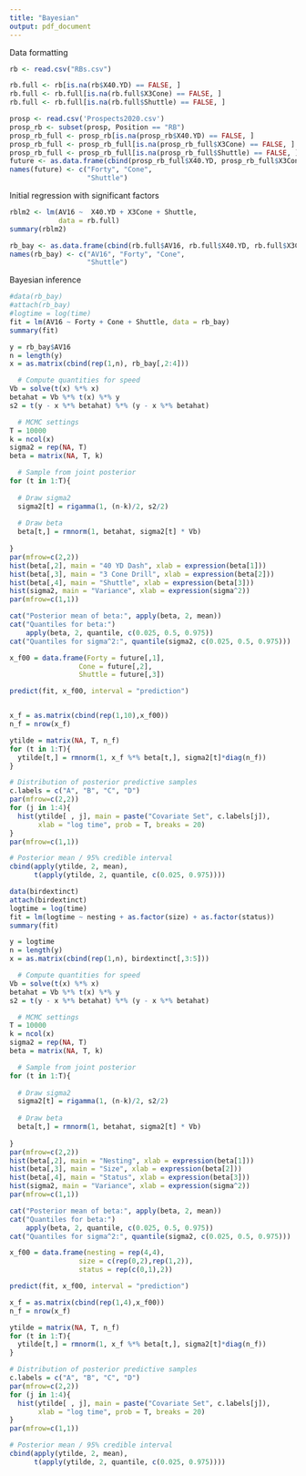```yaml
---
title: "Bayesian"
output: pdf_document
---
```


Data formatting 
```r
rb <- read.csv("RBs.csv")

rb.full <- rb[is.na(rb$X40.YD) == FALSE, ]
rb.full <- rb.full[is.na(rb.full$X3Cone) == FALSE, ]
rb.full <- rb.full[is.na(rb.full$Shuttle) == FALSE, ]

prosp <- read.csv('Prospects2020.csv')
prosp_rb <- subset(prosp, Position == "RB")
prosp_rb_full <- prosp_rb[is.na(prosp_rb$X40.YD) == FALSE, ]
prosp_rb_full <- prosp_rb_full[is.na(prosp_rb_full$X3Cone) == FALSE, ]
prosp_rb_full <- prosp_rb_full[is.na(prosp_rb_full$Shuttle) == FALSE, ]
future <- as.data.frame(cbind(prosp_rb_full$X40.YD, prosp_rb_full$X3Cone, prosp_rb_full$Shuttle))
names(future) <- c("Forty", "Cone", 
                   "Shuttle")
```

Initial regression with significant factors 
```r
rblm2 <- lm(AV16 ~  X40.YD + X3Cone + Shuttle, 
            data = rb.full)
summary(rblm2)

rb_bay <- as.data.frame(cbind(rb.full$AV16, rb.full$X40.YD, rb.full$X3Cone, rb.full$Shuttle))
names(rb_bay) <- c("AV16", "Forty", "Cone", 
                   "Shuttle")
```


Bayesian inference 
```r
#data(rb_bay)
#attach(rb_bay)
#logtime = log(time)
fit = lm(AV16 ~ Forty + Cone + Shuttle, data = rb_bay)
summary(fit)

y = rb_bay$AV16
n = length(y)
x = as.matrix(cbind(rep(1,n), rb_bay[,2:4]))

  # Compute quantities for speed
Vb = solve(t(x) %*% x) 
betahat = Vb %*% t(x) %*% y
s2 = t(y - x %*% betahat) %*% (y - x %*% betahat)

  # MCMC settings
T = 10000
k = ncol(x)
sigma2 = rep(NA, T)
beta = matrix(NA, T, k)

  # Sample from joint posterior
for (t in 1:T){
  
  # Draw sigma2
  sigma2[t] = rigamma(1, (n-k)/2, s2/2)
  
  # Draw beta
  beta[t,] = rmnorm(1, betahat, sigma2[t] * Vb)
  
}
par(mfrow=c(2,2))
hist(beta[,2], main = "40 YD Dash", xlab = expression(beta[1]))
hist(beta[,3], main = "3 Cone Drill", xlab = expression(beta[2]))
hist(beta[,4], main = "Shuttle", xlab = expression(beta[3]))
hist(sigma2, main = "Variance", xlab = expression(sigma^2))
par(mfrow=c(1,1))

cat("Posterior mean of beta:", apply(beta, 2, mean))
cat("Quantiles for beta:") 
    apply(beta, 2, quantile, c(0.025, 0.5, 0.975))
cat("Quantiles for sigma^2:", quantile(sigma2, c(0.025, 0.5, 0.975)))

x_f00 = data.frame(Forty = future[,1],
                 Cone = future[,2],
                 Shuttle = future[,3])

predict(fit, x_f00, interval = "prediction")


x_f = as.matrix(cbind(rep(1,10),x_f00))
n_f = nrow(x_f)

ytilde = matrix(NA, T, n_f)
for (t in 1:T){
  ytilde[t,] = rmnorm(1, x_f %*% beta[t,], sigma2[t]*diag(n_f))
}

# Distribution of posterior predictive samples
c.labels = c("A", "B", "C", "D")
par(mfrow=c(2,2))
for (j in 1:4){
  hist(ytilde[ , j], main = paste("Covariate Set", c.labels[j]),
       xlab = "log time", prob = T, breaks = 20)
}
par(mfrow=c(1,1))

# Posterior mean / 95% credible interval 
cbind(apply(ytilde, 2, mean),
      t(apply(ytilde, 2, quantile, c(0.025, 0.975))))
```

```r
data(birdextinct)
attach(birdextinct)
logtime = log(time)
fit = lm(logtime ~ nesting + as.factor(size) + as.factor(status))
summary(fit)

y = logtime
n = length(y)
x = as.matrix(cbind(rep(1,n), birdextinct[,3:5]))

  # Compute quantities for speed
Vb = solve(t(x) %*% x) 
betahat = Vb %*% t(x) %*% y
s2 = t(y - x %*% betahat) %*% (y - x %*% betahat)

  # MCMC settings
T = 10000
k = ncol(x)
sigma2 = rep(NA, T)
beta = matrix(NA, T, k)

  # Sample from joint posterior
for (t in 1:T){
  
  # Draw sigma2
  sigma2[t] = rigamma(1, (n-k)/2, s2/2)
  
  # Draw beta
  beta[t,] = rmnorm(1, betahat, sigma2[t] * Vb)
  
}
par(mfrow=c(2,2))
hist(beta[,2], main = "Nesting", xlab = expression(beta[1]))
hist(beta[,3], main = "Size", xlab = expression(beta[2]))
hist(beta[,4], main = "Status", xlab = expression(beta[3]))
hist(sigma2, main = "Variance", xlab = expression(sigma^2))
par(mfrow=c(1,1))

cat("Posterior mean of beta:", apply(beta, 2, mean))
cat("Quantiles for beta:") 
    apply(beta, 2, quantile, c(0.025, 0.5, 0.975))
cat("Quantiles for sigma^2:", quantile(sigma2, c(0.025, 0.5, 0.975)))

x_f00 = data.frame(nesting = rep(4,4),
                 size = c(rep(0,2),rep(1,2)),
                 status = rep(c(0,1),2))

predict(fit, x_f00, interval = "prediction")

x_f = as.matrix(cbind(rep(1,4),x_f00))
n_f = nrow(x_f)

ytilde = matrix(NA, T, n_f)
for (t in 1:T){
  ytilde[t,] = rmnorm(1, x_f %*% beta[t,], sigma2[t]*diag(n_f))
}

# Distribution of posterior predictive samples
c.labels = c("A", "B", "C", "D")
par(mfrow=c(2,2))
for (j in 1:4){
  hist(ytilde[ , j], main = paste("Covariate Set", c.labels[j]),
       xlab = "log time", prob = T, breaks = 20)
}
par(mfrow=c(1,1))

# Posterior mean / 95% credible interval 
cbind(apply(ytilde, 2, mean),
      t(apply(ytilde, 2, quantile, c(0.025, 0.975))))
```